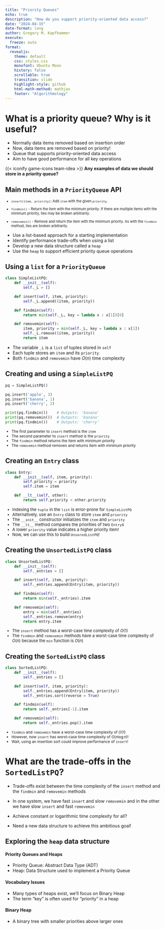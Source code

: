 ```yaml
---
title: "Priority Queues"
echo: true
description: "How do you support priority-oriented data access?"
date: "2024-04-15"
date-format: long
author: Gregory M. Kapfhammer
execute:
  freeze: auto
format:
  revealjs:
    theme: default
    css: styles.css
    monofont: Ubuntu Mono
    history: false
    scrollable: true
    transition: slide
    highlight-style: github
    html-math-method: mathjax
    footer: "Algorithmology"
---
```


# What is a priority queue? Why is it useful?

::: incremental

- Normally data items removed based on insertion order
- Now, data items are removed based on priority!
- Queue that supports priority-oriented data access
- Aim to have good performance for all key operations

:::

::: {.fragment .fade}

{{< iconify game-icons team-idea >}} **Any examples of data we should store in a priority queue?**

:::

## Main methods in a `PriorityQueue` API

::: {.fragment .fade-up .boxed-content style="margin-top: 0em; font-size: 0.80em;"}

- `insert(item, priority)`: Add `item` with the given `priority`.

- `findmin()` - Return the item with the minimum priority. If there are
multiple items with the minimum priority, ties may be broken arbitrarily.

- `removemin()` - Remove and return the item with the minimum priority. As with
the `findmin` method, ties are broken arbitrarily.

:::

::: incremental

- Use a list-based approach for a starting implementation
- Identify performance trade-offs when using a list
- Develop a new data structure called a `heap`
- Use the `heap` to support efficient priority queue operations

:::

## Using a `list` for a `PriorityQueue`

```python
class SimpleListPQ:
    def __init__(self):
        self._L = []

    def insert(self, item, priority):
        self._L.append((item, priority))

    def findmin(self):
        return min(self._L, key = lambda x : x[1])[0]

    def removemin(self):
        item, priority = min(self._L, key = lambda x : x[1])
        self._L.remove((item, priority))
        return item
```

::: fragment

- The variable `_L` is a `list` of tuples stored in `self`
- Each tuple stores an `item` and its `priority`
- Both `findmin` and `removemin` have $O(n)$ time complexity

:::

## Creating and using a `SimpleListPQ`

```python
pq = SimpleListPQ()

pq.insert('apple', 3)
pq.insert('banana', 1)
pq.insert('cherry', 2)

print(pq.findmin())    # Outputs: 'banana'
print(pq.removemin())  # Outputs: 'banana'
print(pq.findmin())    # Outputs: 'cherry'
```

::: {.fragment style="font-size: 0.85em;"}

- The first parameter to `insert` method is the `item`
- The second parameter to `insert` method is the `priority`
- The `findmin` method returns the item with minimum priority
- The `removemin` method removes and returns item with minimum priority

:::

## Creating an `Entry` class

```python
class Entry:
    def __init__(self, item, priority):
        self.priority = priority
        self.item = item

    def __lt__(self, other):
        return self.priority < other.priority
```

::: {.fragment style="font-size: 0.95em;"}

- Indexing the `tuple` in the `list` is error-prone for `SimpleListPQ`
- Alternatively, use an `Entry` class to store `item` and `priority`
- The `__init__` constructor initializes the `item` and `priority`
- The `__lt__` method compares the priorities of two `Entry`s
- A lower `priority` value indicates a higher priority item!
- Now, we can use this to build `UnsoredListPQ`!

:::

## Creating the `UnsortedListPQ` class

```python
class UnsortedListPQ:
    def __init__(self):
        self._entries = []

    def insert(self, item, priority):
        self._entries.append(Entry(item, priority))

    def findmin(self):
        return min(self._entries).item

    def removemin(self):
        entry = min(self._entries)
        self._entries.remove(entry)
        return entry.item
```

::: {.fragment style="font-size: 0.925em; margin-top: 0.5em;"}

- The `insert` method has a worst-case time complexity of $O(1)$
- The `findmin` and `removemin` methods have a worst-case time complexity of
$O(n)$ because the `min` function is $O(n)$

:::

## Creating the `SortedListPQ` class

```python
class SortedListPQ:
    def __init__(self):
        self._entries = []

    def insert(self, item, priority):
        self._entries.append(Entry(item, priority))
        self._entries.sort(reverse = True)

    def findmin(self):
        return self._entries[-1].item

    def removemin(self):
        return self._entries.pop().item
```

::: {.fragment style="font-size: 0.85em; margin-top: 0.5em;"}

- `findmin` and `removemin` have a worst-case time complexity of $O(1)$
- However, now `insert` has worst-case time complexity of $O(n \log n)$!
- Wait, using an insertion sort could improve performance of `insert`!

:::

# What are the trade-offs in the `SortedListPQ`?

- Trade-offs exist between the time complexity of the `insert` method and the
`findmin` and `removemin` methods

- In one system, we have fast `insert` and slow `removemin` and in the other we
have slow `insert` and fast `removemin`

- Achieve constant or logarithmic time complexity for all?

- Need a new data structure to achieve this ambitious goal!

## Exploring the `heap` data structure

####  Priority Queues and Heaps

- Priority Queue: Abstract Data Type (ADT)
- Heap: Data Structure used to implement a Priority Queue

#### Vocabulary Issues

- Many types of heaps exist, we'll focus on Binary Heap
- The term "key" is often used for "priority" in a heap

#### Binary Heap

- A binary tree with smaller priorities above larger ones
